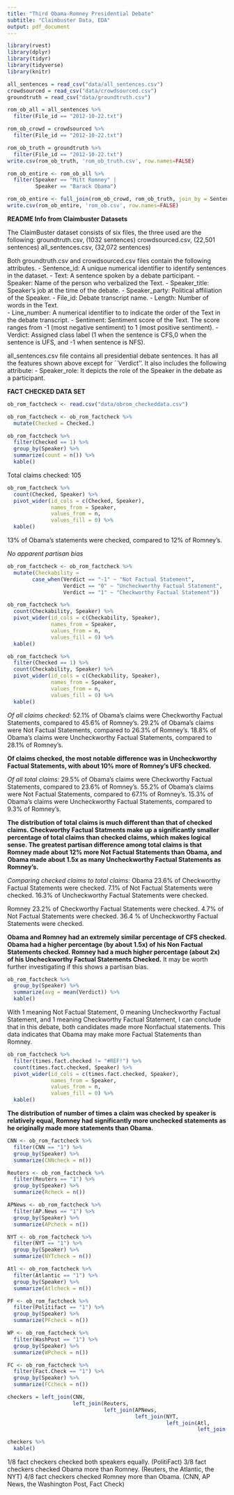```yaml
---
title: "Third Obama-Romney Presidential Debate"
subtitle: "Claimbuster Data, EDA"
output: pdf_document
---
```


```r
library(rvest)
library(dplyr)
library(tidyr)
library(tidyverse)
library(knitr)
```


```r
all_sentences = read_csv("data/all_sentences.csv")
crowdsourced = read_csv("data/crowdsourced.csv")
groundtruth = read_csv("data/groundtruth.csv")
```

```r
rom_ob_all = all_sentences %>% 
  filter(File_id == "2012-10-22.txt")

rom_ob_crowd = crowdsourced %>% 
  filter(File_id == "2012-10-22.txt")

rom_ob_truth = groundtruth %>% 
  filter(File_id == "2012-10-22.txt")
write.csv(rom_ob_truth, 'rom_ob_truth.csv', row.names=FALSE)
```

```r
rom_ob_entire <- rom_ob_all %>%
  filter(Speaker == "Mitt Romney" |
         Speaker == "Barack Obama")
```

```r
rom_ob_entire <- full_join(rom_ob_crowd, rom_ob_truth, join_by = Sentence_id)
write.csv(rom_ob_entire, 'rom_ob.csv', row.names=FALSE)
```


**README Info from Claimbuster Datasets**

The ClaimBuster dataset consists of six files, the three used are the following:
groundtruth.csv, (1032 sentences)
crowdsourced.csv, (22,501 sentences)
all_sentences.csv, (32,072 sentences)

Both groundtruth.csv and crowdsourced.csv files contain the following attributes.
- Sentence_id: A unique numerical identifier to identify sentences in the dataset.
- Text: A sentence spoken by a debate participant. 
- Speaker: Name of the person who verbalized the Text.
- Speaker_title: Speaker’s job at the time of the debate.
- Speaker_party: Political affiliation of the Speaker.
- File_id: Debate transcript name.
- Length: Number of words in the Text.  
- Line_number: A numerical identifier to to indicate the order of the Text in the debate transcript.
- Sentiment: Sentiment score of the Text. The score ranges from -1 (most negative sentiment) to 1 (most positive sentiment). 
- Verdict: Assigned class label (1 when the sentence is CFS,0 when the sentence is UFS, and -1 when sentence is NFS).

all_sentences.csv file contains all presidential debate sentences. It has all the features shown above except for ``Verdict''. It also includes the following attribute:
- Speaker_role: It depicts the role of the Speaker in the debate as a participant.

**FACT CHECKED DATA SET**
```r
ob_rom_factcheck <- read.csv("data/obrom_checkeddata.csv")

ob_rom_factcheck <- ob_rom_factcheck %>%
  mutate(Checked = Checked.)
```


```r
ob_rom_factcheck %>%
  filter(Checked == 1) %>%
  group_by(Speaker) %>%
  summarize(count = n()) %>%
  kable()
```
Total claims checked: 105

```r
ob_rom_factcheck %>%
  count(Checked, Speaker) %>%
  pivot_wider(id_cols = c(Checked, Speaker),
              names_from = Speaker, 
              values_from = n, 
              values_fill = 0) %>%
  kable()
```
13% of Obama's statements were checked, compared to 12% of Romney's.

*No apparent partisan bias*

```r
ob_rom_factcheck <- ob_rom_factcheck %>%
  mutate(Checkability = 
        case_when(Verdict == "-1" ~ "Not Factual Statement",
                  Verdict == "0" ~ "Uncheckworthy Factual Statement",
                  Verdict == "1" ~ "Checkworthy Factual Statement"))

ob_rom_factcheck %>%
  count(Checkability, Speaker) %>%
  pivot_wider(id_cols = c(Checkability, Speaker),
              names_from = Speaker, 
              values_from = n, 
              values_fill = 0) %>%
  kable()

ob_rom_factcheck %>%
  filter(Checked == 1) %>%
  count(Checkability, Speaker) %>%
  pivot_wider(id_cols = c(Checkability, Speaker),
              names_from = Speaker, 
              values_from = n, 
              values_fill = 0) %>%
  kable()
```
*Of all claims checked:*
  52.1% of Obama's claims were Checkworthy Factual Statements, compared to 45.6% of Romney's.
  29.2% of Obama's claims were Not Factual Statements, compared to 26.3% of Romney's.
  18.8% of Obama's claims were Uncheckworthy Factual Statements, compared to 28.1% of Romney's.
  
**Of claims checked, the most notable difference was in Uncheckworthy Factual Statements, with about 10% more of Romney's UFS checked.**
  


*Of all total claims:*
  29.5% of Obama's claims were Checkworthy Factual Statements, compared to 23.6% of Romney's.
  55.2% of Obama's claims were Not Factual Statements, compared to 67.1% of Romney's.
  15.3% of Obama's claims were Uncheckworthy Factual Statements, compared to 9.3% of Romney's.

**The distribution of total claims is much different than that of checked claims. Checkworthy Factual Statments make up a significantly smaller percentage of total claims than checked claims, which makes logical sense. The greatest partisan difference among total claims is that Romney made about 12% more Not Factual Statements than Obama, and Obama made about 1.5x as many Uncheckworthy Factual Statements as Romney's.**



*Comparing checked claims to total claims:*
  Obama
  23.6% of Checkworthy Factual Statements were checked.
  7.1% of Not Factual Statements were checked.
  16.3% of Uncheckworthy Factual Statements were checked.
  
  Romney
  23.2% of Checkworthy Factual Statements were checked.
  4.7% of Not Factual Statements were checked.
  36.4 % of Uncheckworthy Factual Statements were checked.
  
**Obama and Romney had an extremely similar percentage of CFS checked. Obama had a higher percentage (by about 1.5x) of his Non Factual Statements checked. Romney had a much higher percentage (about 2x) of his Uncheckworthy Factual Statements Checked.** It may be worth further investigating if this shows a partisan bias.


```r
ob_rom_factcheck %>%
  group_by(Speaker) %>%
  summarize(avg = mean(Verdict)) %>%
  kable()
```

With 1 meaning Not Factual Statement, 0 meaning Uncheckworthy Factual Statement, and 1 meaning Checkworthy Factual Statement, I can conclude that in this debate, both candidates made more Nonfactual statements. This data indicates that Obama may make more Factual Statements than Romney.

```r
ob_rom_factcheck %>%
  filter(times.fact.checked != "#REF!") %>%
  count(times.fact.checked, Speaker) %>%
  pivot_wider(id_cols = c(times.fact.checked, Speaker),
              names_from = Speaker, 
              values_from = n, 
              values_fill = 0) %>%
  kable()
```

**The distribution of number of times a claim was checked by speaker is relatively equal, Romney had significantly more unchecked statements as he originally made more statements than Obama.**

```r
CNN <- ob_rom_factcheck %>%
  filter(CNN == "1") %>%
  group_by(Speaker) %>%
  summarize(CNNcheck = n())

Reuters <- ob_rom_factcheck %>%
  filter(Reuters == "1") %>%
  group_by(Speaker) %>%
  summarize(Rcheck = n())

APNews <- ob_rom_factcheck %>%
  filter(AP.News == "1") %>%
  group_by(Speaker) %>%
  summarize(APcheck = n())

NYT <- ob_rom_factcheck %>%
  filter(NYT == "1") %>%
  group_by(Speaker) %>%
  summarize(NYTcheck = n())

Atl <- ob_rom_factcheck %>%
  filter(Atlantic == "1") %>%
  group_by(Speaker) %>%
  summarize(Atlcheck = n())

PF <- ob_rom_factcheck %>%
  filter(Politifact == "1") %>%
  group_by(Speaker) %>%
  summarize(PFcheck = n())

WP <- ob_rom_factcheck %>%
  filter(WashPost == "1") %>%
  group_by(Speaker) %>%
  summarize(WPcheck = n())

FC <- ob_rom_factcheck %>%
  filter(Fact.Check == "1") %>%
  group_by(Speaker) %>%
  summarize(FCcheck = n())

checkers = left_join(CNN, 
                     left_join(Reuters, 
                               left_join(APNews, 
                                         left_join(NYT, 
                                                   left_join(Atl, 
                                                             left_join(PF, left_join(WP, FC, by = "Speaker")))))))

checkers %>%
  kable()
```
1/8 fact checkers checked both speakers equally. (PolitiFact)
3/8 fact checkers checked Obama more than Romney. (Reuters, the Atlantic, the NYT)
4/8 fact checkers checked Romney more than Obama. (CNN, AP News, the Washington Post, Fact Check)


